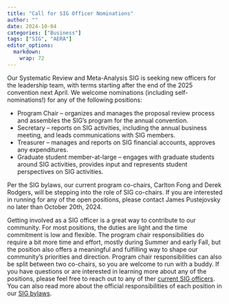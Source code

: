 ```yaml
---
title: "Call for SIG Officer Nominations"
author: ""
date: 2024-10-04
categories: ["Business"]
tags: ["SIG", "AERA"]
editor_options: 
  markdown: 
    wrap: 72
---
```


Our Systematic Review and Meta-Analysis SIG is seeking new officers for the leadership team, with terms starting after the end of the 2025 convention next April. We welcome nominations (including self-nominations!) for any of the following positions:

- Program Chair – organizes and manages the proposal review process and assembles the SIG’s program for the annual convention.
- Secretary – reports on SIG activities, including the annual business meeting, and leads communications with SIG members.
- Treasurer – manages and reports on SIG financial accounts, approves any expenditures.
- Graduate student member-at-large – engages with graduate students around SIG activities, provides input and represents student perspectives on SIG activities.

Per the SIG bylaws, our current program co-chairs, Carlton Fong and Derek Rodgers, will be stepping into the role of SIG co-chairs. If you are interested in running for any of the open positions, please contact James Pustejovsky no later than October 20th, 2024.
 
Getting involved as a SIG officer is a great way to contribute to our community. For most positions, the duties are light and the time commitment is low and flexible. The program chair responsibilities do require a bit more time and effort, mostly during Summer and early Fall, but the position also offers a meaningful and fulfilling way to shape our community’s priorities and direction. Program chair responsibilities can also be split between two co-chairs, so you are welcome to run with a buddy. If you have questions or are interested in learning more about any of the positions, please feel free to reach out to any of ther [current SIG officers](/leadership/). You can also read more about the official responsibilities of each position in our [SIG bylaws](/about/srma_bylaws.pdf).
